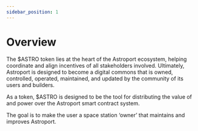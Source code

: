 ```yaml
---
sidebar_position: 1
---
```


# Overview

The $ASTRO token lies at the heart of the Astroport ecosystem, helping coordinate and align incentives of all stakeholders involved. Ultimately, Astroport is designed to become a digital commons that is owned, controlled, operated, maintained, and updated by the community of its users and builders.

As a token, $ASTRO is designed to be the tool for distributing the value of and power over the Astroport smart contract system.

The goal is to make the user a space station ‘owner’ that maintains and improves Astroport. 